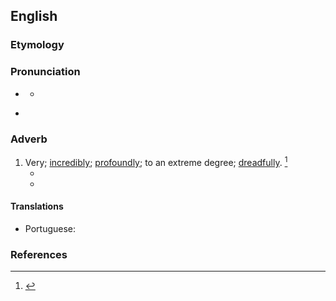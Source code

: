 ==English==

===Etymology===
{{suffix|en|abysmal|ly}}

===Pronunciation===
* {{a|RP}} {{IPA|en|/əˈbɪz.ml̩.i/}}
** {{audio|en|LL-Q1860 (eng)-Vealhurl-abysmally.wav|Audio (UK)}}
* {{a|US}} {{IPA|en|/əˈbɪz.ml̩.i/}}

===Adverb===
{{en-adv}}

# Very; [[incredibly]]; [[profoundly]]; to an extreme degree; [[dreadfully]]. {{defdate|First attested in the late 19<sup>th</sup> century.}}<ref name=SOED>{{R:SOED5|page=11}}</ref>
#* {{quote-book|en|author={{w|George Eliot}}|passage='''Abysmally''' ignorant}}
#* {{quote-journal|en|author=Judith Woods|title=I knew it! Spring cleaning is bad for your family's health [print version: Vindicated at last! It's healthier to be a slatternly housewife, p.&nbsp;28]|url=http://www.telegraph.co.uk/lifestyle/11511690/I-knew-it-Spring-cleaning-is-bad-for-your-familys-health.html|archiveurl=https://web.archive.org/web/20150409231155/http://www.telegraph.co.uk/lifestyle/11511690/I-knew-it-Spring-cleaning-is-bad-for-your-familys-health.html|archivedate=9 April 2015|work={{w|The Daily Telegraph}}|date=4 April 2015|passage=Am I alone in feeling smug (if slatternly) about the news that super-clean homes are a breeding ground for infection? Apparently, all that bleach is bad not just for germs but for children's immune systems, too, and paradoxically causes more disease than it prevents. Not round my gaff. Oh no. My standards of housekeeping are so '''abysmally''' low that my eldest daughter was three years old before she even developed a temperature.}}

====Translations====
{{trans-top|to an extreme degree}}
* Portuguese: {{t|pt|abissalmente}}
{{trans-mid}}
{{trans-bottom}}

===References===
<references/>